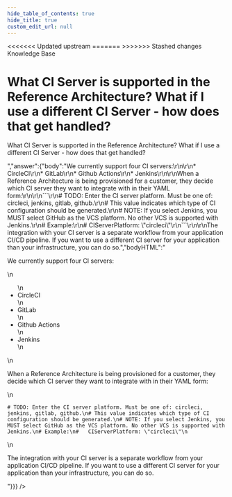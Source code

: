 ```yaml
---
hide_table_of_contents: true
hide_title: true
custom_edit_url: null
---
```



<head>
<<<<<<< Updated upstream
  <link rel="canonical" href="https://github.com/tnn-gruntwork-io/knowledge-base/discussions/242" />
=======
  <link rel="canonical" href="https://github.com/tnn-gruntwork-io/knowledge-base/discussions/242" />
>>>>>>> Stashed changes
</head>

<CenterLayout>
<span className="searchCategory">Knowledge Base</span>
<h1>What CI Server is supported in the Reference Architecture? What if I use a different CI Server - how does that get handled?</h1>
<GitHub discussion={{"id":"D_kwDOF8slf84AO6__","number":242,"author":{"login":"marijakstrazdas"},"title":"What CI Server is supported in the Reference Architecture? What if I use a different CI Server - how does that get handled?","body":"What CI Server is supported in the Reference Architecture? What if I use a different CI Server - how does that get handled? ","bodyHTML":"<p dir=\"auto\">What CI Server is supported in the Reference Architecture? What if I use a different CI Server - how does that get handled?</p>","answer":{"body":"We currently support four CI servers:\r\n\r\n* CircleCI\r\n* GitLab\r\n* Github Actions\r\n* Jenkins\r\n\r\nWhen a Reference Architecture is being provisioned for a customer, they decide which CI server they want to integrate with in their YAML form:\r\n\r\n```\r\n# TODO: Enter the CI server platform. Must be one of: circleci, jenkins, gitlab, github.\r\n# This value indicates which type of CI configuration should be generated.\r\n# NOTE: If you select Jenkins, you MUST select GitHub as the VCS platform. No other VCS is supported with Jenkins.\r\n# Example:\r\n#   CIServerPlatform: \"circleci\"\r\n```\r\n\r\nThe integration with your CI server is a separate workflow from your application CI/CD pipeline. If you want to use a different CI server for your application than your infrastructure, you can do so.","bodyHTML":"<p dir=\"auto\">We currently support four CI servers:</p>\n<ul dir=\"auto\">\n<li>CircleCI</li>\n<li>GitLab</li>\n<li>Github Actions</li>\n<li>Jenkins</li>\n</ul>\n<p dir=\"auto\">When a Reference Architecture is being provisioned for a customer, they decide which CI server they want to integrate with in their YAML form:</p>\n<div class=\"snippet-clipboard-content notranslate position-relative overflow-auto\" data-snippet-clipboard-copy-content=\"# TODO: Enter the CI server platform. Must be one of: circleci, jenkins, gitlab, github.\n# This value indicates which type of CI configuration should be generated.\n# NOTE: If you select Jenkins, you MUST select GitHub as the VCS platform. No other VCS is supported with Jenkins.\n# Example:\n#   CIServerPlatform: &quot;circleci&quot;\"><pre class=\"notranslate\"><code class=\"notranslate\"># TODO: Enter the CI server platform. Must be one of: circleci, jenkins, gitlab, github.\n# This value indicates which type of CI configuration should be generated.\n# NOTE: If you select Jenkins, you MUST select GitHub as the VCS platform. No other VCS is supported with Jenkins.\n# Example:\n#   CIServerPlatform: \"circleci\"\n</code></pre></div>\n<p dir=\"auto\">The integration with your CI server is a separate workflow from your application CI/CD pipeline. If you want to use a different CI server for your application than your infrastructure, you can do so.</p>"}}} />

</CenterLayout>
  

<!-- ##DOCS-SOURCER-START
{
  "sourcePlugin": "github-discussions",
  "hash": "d35588b6689619f98b9eab8f648192db"
}
##DOCS-SOURCER-END -->
